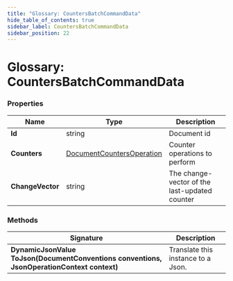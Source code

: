 ---
title: "Glossary: CountersBatchCommandData"
hide_table_of_contents: true
sidebar_label: CountersBatchCommandData
sidebar_position: 22
---




# Glossary: CountersBatchCommandData
<LanguageSwitcher supportedLanguages={supportedLanguages} />
<LanguageContent language="csharp">


### Properties

| Name | Type | Description |
| ------------- | ------------- | ----- |
| **Id** | string | Document id |
| **Counters** | [DocumentCountersOperation](../client-api/operations/counters/counter-batch.mdx#documentcountersoperation) | Counter operations to perform |
| **ChangeVector** | string | The change-vector of the last-updated counter |

### Methods

| Signature | Description |
| ---------- | ----------- |
| **DynamicJsonValue ToJson(DocumentConventions conventions, JsonOperationContext context)** | Translate this instance to a Json. |


</LanguageContent>

<!---
- [Counter Batch Operation](../client-api/operations/counters/counter-batch)

-->